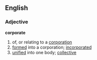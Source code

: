 ==English==
===Adjective===
'''corporate'''
# of, or relating to a [[corporation]]
# [[formed]] into a corporation; [[incorporated]]
# [[unified]] into one body; [[collective]]